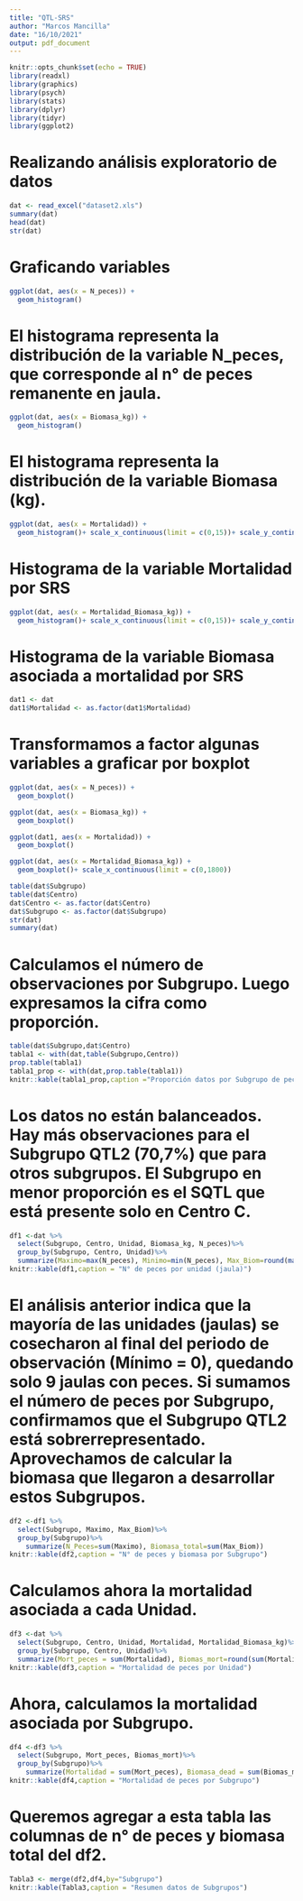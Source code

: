 ```yaml
---
title: "QTL-SRS"
author: "Marcos Mancilla"
date: "16/10/2021"
output: pdf_document
---
```


```r
knitr::opts_chunk$set(echo = TRUE)
library(readxl)
library(graphics)
library(psych)
library(stats)
library(dplyr)
library(tidyr)
library(ggplot2)
```

# Realizando análisis exploratorio de datos
```r
dat <- read_excel("dataset2.xls")
summary(dat)
head(dat)
str(dat)
```

# Graficando variables

```r
ggplot(dat, aes(x = N_peces)) +
  geom_histogram()
```

# El histograma representa la distribución de la variable N_peces, que corresponde al n° de peces remanente en jaula.

```r
ggplot(dat, aes(x = Biomasa_kg)) +
  geom_histogram()
```

# El histograma representa la distribución de la variable Biomasa (kg).

```r
ggplot(dat, aes(x = Mortalidad)) +
  geom_histogram()+ scale_x_continuous(limit = c(0,15))+ scale_y_continuous(limit = c(0,2000))
```

# Histograma de la variable Mortalidad por SRS

```r
ggplot(dat, aes(x = Mortalidad_Biomasa_kg)) +
  geom_histogram()+ scale_x_continuous(limit = c(0,15))+ scale_y_continuous(limit = c(0,700))
```

# Histograma de la variable Biomasa asociada a mortalidad por SRS

```r
dat1 <- dat
dat1$Mortalidad <- as.factor(dat1$Mortalidad)
```

# Transformamos a factor algunas variables a graficar por boxplot

```r
ggplot(dat, aes(x = N_peces)) +
  geom_boxplot()
```

```r
ggplot(dat, aes(x = Biomasa_kg)) +
  geom_boxplot()
```

```r
ggplot(dat1, aes(x = Mortalidad)) +
  geom_boxplot()
```

```r
ggplot(dat, aes(x = Mortalidad_Biomasa_kg)) +
  geom_boxplot()+ scale_x_continuous(limit = c(0,1800))
```

```r
table(dat$Subgrupo)
table(dat$Centro)
dat$Centro <- as.factor(dat$Centro)
dat$Subgrupo <- as.factor(dat$Subgrupo)
str(dat)
summary(dat)
```

# Calculamos el número de observaciones por Subgrupo. Luego expresamos la cifra como proporción.
```r
table(dat$Subgrupo,dat$Centro)
tabla1 <- with(dat,table(Subgrupo,Centro))
prop.table(tabla1)
tabla1_prop <- with(dat,prop.table(tabla1))
knitr::kable(tabla1_prop,caption ="Proporción datos por Subgrupo de peces en diferentes Centros")
```

# Los datos no están balanceados. Hay más observaciones para el Subgrupo QTL2 (70,7%) que para otros subgrupos. El Subgrupo en menor proporción es el SQTL que está presente solo en Centro C.
```r
df1 <-dat %>%
  select(Subgrupo, Centro, Unidad, Biomasa_kg, N_peces)%>%
  group_by(Subgrupo, Centro, Unidad)%>%
  summarize(Maximo=max(N_peces), Minimo=min(N_peces), Max_Biom=round(max(Biomasa_kg),0))
knitr::kable(df1,caption = "N° de peces por unidad (jaula)")
```

# El análisis anterior indica que la mayoría de las unidades (jaulas) se cosecharon al final del periodo de observación (Mínimo = 0), quedando solo 9 jaulas con peces. Si sumamos el número de peces por Subgrupo, confirmamos que el Subgrupo QTL2 está sobrerrepresentado. Aprovechamos de calcular la biomasa que llegaron a desarrollar estos Subgrupos.
```r
df2 <-df1 %>%
  select(Subgrupo, Maximo, Max_Biom)%>%
  group_by(Subgrupo)%>%
    summarize(N_Peces=sum(Maximo), Biomasa_total=sum(Max_Biom))
knitr::kable(df2,caption = "N° de peces y biomasa por Subgrupo")
```

# Calculamos ahora la mortalidad asociada a cada Unidad.
```r
df3 <-dat %>%
  select(Subgrupo, Centro, Unidad, Mortalidad, Mortalidad_Biomasa_kg)%>%
  group_by(Subgrupo, Centro, Unidad)%>%
  summarize(Mort_peces = sum(Mortalidad), Biomas_mort=round(sum(Mortalidad_Biomasa_kg), 0))
knitr::kable(df3,caption = "Mortalidad de peces por Unidad")
```

# Ahora, calculamos la mortalidad asociada por Subgrupo.
```r
df4 <-df3 %>%
  select(Subgrupo, Mort_peces, Biomas_mort)%>%
  group_by(Subgrupo)%>%
    summarize(Mortalidad = sum(Mort_peces), Biomasa_dead = sum(Biomas_mort))
knitr::kable(df4,caption = "Mortalidad de peces por Subgrupo")
```

# Queremos agregar a esta tabla las columnas de n° de peces y biomasa total del df2.
```r
Tabla3 <- merge(df2,df4,by="Subgrupo")
knitr::kable(Tabla3,caption = "Resumen datos de Subgrupos")
```